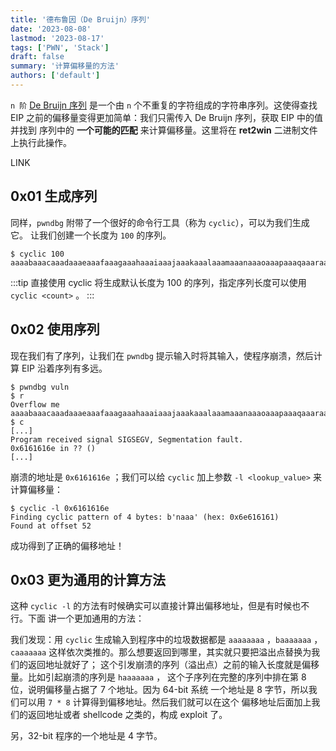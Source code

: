 ```yaml
---
title: '德布鲁因（De Bruijn）序列'
date: '2023-08-08'
lastmod: '2023-08-17'
tags: ['PWN', 'Stack']
draft: false
summary: '计算偏移量的方法'
authors: ['default']
---
```


`n 阶` [De Bruijn 序列](https://en.wikipedia.org/wiki/De_Bruijn_sequence) 是一个由 `n` 个不重复的字符组成的字符串序列。这使得查找 EIP
之前的偏移量变得更加简单：我们只需传入 De Bruijn 序列，获取 EIP 中的值并找到
序列中的 **一个可能的匹配** 来计算偏移量。这里将在 **ret2win** 二进制文件上执行此操作。

LINK

## 0x01 生成序列

同样，`pwndbg` 附带了一个很好的命令行工具（称为 `cyclic`），可以为我们生成它。
让我们创建一个长度为 `100` 的序列。

```
$ cyclic 100
aaaabaaacaaadaaaeaaafaaagaaahaaaiaaajaaakaaalaaamaaanaaaoaaapaaaqaaaraaasaaataaauaaavaaawaaaxaaayaaa
```

:::tip
直接使用 cyclic 将生成默认长度为 100 的序列，指定序列长度可以使用 `cyclic <count>` 。
:::

## 0x02 使用序列

现在我们有了序列，让我们在 `pwndbg` 提示输入时将其输入，使程序崩溃，然后计算
EIP 沿着序列有多远。

```
$ pwndbg vuln
$ r
Overflow me
aaaabaaacaaadaaaeaaafaaagaaahaaaiaaajaaakaaalaaamaaanaaaoaaapaaaqaaaraaasaaataaauaaavaaawaaaxaaayaaa
$ c
[...]
Program received signal SIGSEGV, Segmentation fault.
0x6161616e in ?? ()
[...]
```

崩溃的地址是 `0x6161616e` ；我们可以给 `cyclic` 加上参数 `-l <lookup_value>` 来计算偏移量：

```
$ cyclic -l 0x6161616e
Finding cyclic pattern of 4 bytes: b'naaa' (hex: 0x6e616161)
Found at offset 52
```

成功得到了正确的偏移地址！

## 0x03 更为通用的计算方法

这种 `cyclic -l` 的方法有时候确实可以直接计算出偏移地址，但是有时候也不行。下面
讲一个更加通用的方法：

我们发现：用 `cyclic` 生成输入到程序中的垃圾数据都是 `aaaaaaaa` ，`baaaaaaa` ，`caaaaaaa`
这样依次类推的。那么想要返回到哪里，其实就只要把溢出点替换为我们的返回地址就好了；
这个引发崩溃的序列（溢出点）之前的输入长度就是偏移量。比如引起崩溃的序列是 `haaaaaaa` ，
这个子序列在完整的序列中排在第 8 位，说明偏移量占据了 7 个地址。因为 64-bit 系统
一个地址是 8 字节，所以我们可以用 `7 * 8` 计算得到偏移地址。然后我们就可以在这个
偏移地址后面加上我们的返回地址或者 shellcode 之类的，构成 exploit 了。

另，32-bit 程序的一个地址是 4 字节。

